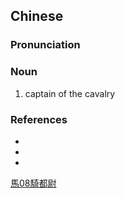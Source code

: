 {{also|骑都尉}}
==Chinese==
{{zh-forms|s=骑都尉|type=12}}

===Pronunciation===
{{zh-pron
|m=騎dūwèi
|c=kei3 dou1 wai3,gei6 dou1 wai3
|c_note=kei3 dou1 wai3 - vernacular; gei6 dou1 wai3 - literary
|cat=n
}}

===Noun===
{{zh-noun}}

# {{lb|zh|archaic}} captain of the cavalry

===References===
* {{pedialite|Cao Cao}}
* {{cite-book
|last=Luo
|first=Guanzhong
|authorlink=w:Luo Guanzhong
|coauthors=
|year=
|title=[[s:Romance of the Three Kingdoms/Chapter 1#22|Romance of the Three Kingdoms/Chapter 1]]
|language=Mandarin/English
|publisher=
|location=
}}
* {{cite-web
|url=http://www.chinese-tools.com/tools/chinese-dictionary.html?dico=%E9%83%BD%E5%B0%89
|title=都尉
|work=Chinese-Tools.com Chinese Chinese Dictionary
|language=Mandarin
|accessdate=2007-12-30}}

[[Category:zh:Job titles in Romance of the Three Kingdoms|馬08騎都尉]]
